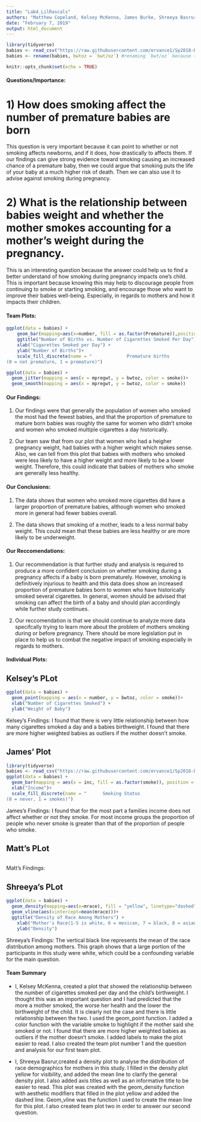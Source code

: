```yaml
---
title: "Lab4_LilRascals"
authors: "Matthew Copeland, Kelsey McKenna, James Burke, Shreeya Basrur"
date: "February 7, 2019"
output: html_document
---
```


```r
library(tidyverse)
babies <- read_csv("https://raw.githubusercontent.com/ervance1/Sp2018-Data-Science-repo/master/babies2a.dat")
babies <- rename(babies, bwtoz = `bwt/oz`) #renaming `bwt/oz` because the "/" sign requires special care
```

```r
knitr::opts_chunk$set(echo = TRUE)
```
#### Questions/Importance:
# 1) How does smoking affect the number of premature babies are born
This question is very important because it can point to whether or not smoking affects newborns, and if it does, how drastically to affects them. If our findings can give strong evidence toward smoking causing an increased chance of a premature baby, then we could argue that smoking puts the life of your baby at a much higher risk of death. Then we can also use it to advise against smoking during pregnancy.

# 2) What is the relationship between babies weight and whether the mother smokes accounting for a mother's weight during the pregnancy. 
This is an interesting question because the answer could help us to find a better understand of how smoking during pregnancy impacts one's child. This is important because knowing this may help to discourage people from continuing to smoke or starting smoking, and encourage those who want to improve their babies well-being. Especially, in regards to mothers and how it impacts their children.



#### Team Plots:
```r
ggplot(data = babies) +
    geom_bar(mapping=aes(x=number, fill = as.factor(Premature)),position = "dodge") + 
    ggtitle("Number of Births vs. Number of Cigarettes Smoked Per Day") +
    xlab("Cigarettes Smoked per Day") +
    ylab("Number of Births")+
    scale_fill_discrete(name = "             Premature births 
(0 = not premature, 1 = premature)")
```



```r
ggplot(data = babies) + 
  geom_jitter(mapping = aes(x = mpregwt, y = bwtoz, color = smoke))+
  geom_smooth(mapping = aes(x = mpregwt, y = bwtoz, color = smoke))
```

#### Our Findings:
1) Our findings were that generally the population of women who smoked the most had the fewest babies, and that the proportion of premature to mature born babies was roughly the same for women who didn't smoke and women who smoked multiple cigarettes a day historically. 

2) Our team saw that from our plot that women who had a heigher pregnancy weight, had babies with a higher weight which makes sense. Also, we can tell from this plot that babies with mothers who smoked were less likely to have a higher weight and more likely to be a lower weight. Therefore, this could indicate that babies of mothers who smoke are generally less healthy. 

#### Our Conclusions:
1) The data shows that women who smoked more cigarettes did have a larger proportion of premature babies, although women who smoked more in general had fewer babies overall.  

2) The data shows that smoking of a mother, leads to a less normal baby weight. This could mean that these babies are less healthy or are more likely to be underweight. 

#### Our Reccomendations: 
1) Our recommendation is that further study and analysis is required to produce a more confident conclusion on whether smoking during a pregnancy affects if a baby is born prematurely. However, smoking is definitively injurious to health and this data does show an increased proportion of premature babies born to women who have historically smoked several cigarettes. In general, women should be advised that smoking can affect the birth of a baby and should plan accordingly while further study continues. 

2) Our reccomendation is that we should continue to analyze more data specifcally trying to learn more about the problem of mothers smoking during or before pregnancy. There should be more legislation put in place to help us to combat the negative impact of smoking especially in regards to mothers. 

#### Individual Plots:

## Kelsey's PLot

```r


ggplot(data = babies) + 
  geom_point(mapping = aes(x = number, y = bwtoz, color = smoke))+
  xlab("Number of Cigarettes Smoked") + 
  ylab("Weight of Baby")

```

Kelsey's Findings: I found that there is very little relationship between how many cigarettes smoked a day and a babies birthweight. I found that there are more higher weighted babies as outliers if the mother doesn't smoke.


## James' Plot 
```r
library(tidyverse)
babies <- read_csv("https://raw.githubusercontent.com/ervance1/Sp2018-Data-Science-repo/master/babies2a.dat")
ggplot(data = babies) +
  geom_bar(mapping = aes(x = inc, fill = as.factor(smoke)), position = position_dodge()) +
  xlab("Income")+
  scale_fill_discrete(name = "      Smoking Status
(0 = never, 1 = smokes)")

```

James's Findings: I found that for the most part a families income does not affect whether or not they smoke. For most income groups the proportion of people who never smoke is greater than that of the proportion of people who smoke.



## Matt's PLot

```r



```

Matt's Findings: 

## Shreeya's PLot

```r
ggplot(data = babies) +
  geom_density(mapping=aes(x=mrace), fill = "yellow", linetype="dashed", size=1) +
  geom_vline(aes(xintercept=mean(mrace)))+
  ggtitle("Density of Race Among Mothers") +
    xlab("Mother's Race(1-5 is white, 6 = mexican, 7 = black, 8 = asian, 9 = mixed)") +
    ylab("Density")
```

Shreeya's Findings: The vertical black line represents the mean of the race distribution among mothers. This graph shows that a large portion of the participants in this study were white, which could be a confounding variable for the main question. 


#### Team Summary
* I, Kelsey McKenna, created a plot that showed the relationship between the number of cigarettes smoked per day and the child's birthweight. I thought this was an important question and I had predicted that the more a mother smoked, the worse her health and the lower the birthweight of the child. It is clearly not the case and there is little relationship between the two. I used the geom_point function. I added a color function with the variable smoke to highlight if the mother said she smoked or not. I found that there are more higher weighted babies as outliers if the mother doesn't smoke. I added labels to make the plot easier to read. I also created the team plot number 1 and the question and analysis for our first team plot. 

* I, Shreeya Basrur,created a density plot to analyse the distribution of race demographics for mothers in this study. I filled in the density plot yellow for visibility, and added the mean line to clarify the general density plot. I also added axis titles as well as an informative title to be easier to read. This plot was created with the geom_density function with aesthetic modifiers that filled in the plot yellow and added the dashed line. Geom_vline was the function I used to create the mean line for this plot. I also created team plot two in order to answer our second question. 